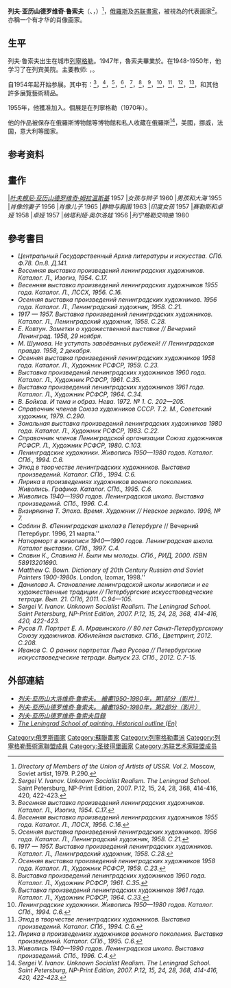 {{Infobox Artist
| name          = <br>列夫·鲁索夫
| image         = Russov-Lev-Alexandrovich-3bw.jpg
| imagesize     = 200px
| caption       = 
| birthname     = 
| birthdate     = {{Birth date|1926|1|26|mf=y}}
| location      = {{USSR}}[[列寧格勒|列寧格勒]]
| deathdate     = {{death date and age|1987|2|20|1926|1|26|mf=y}}
| deathplace    = [[列寧格勒|列寧格勒]]
| field         = [[绘画|绘画]]
| nationality   = [[俄羅斯|俄羅斯]]
| training      = {{link-en|塔夫里切斯卡雅藝術學校|Tavricheskaya Art School}}
| movement      = [[現實主義|現實主義]]，[[社会主义的现实主义|社會主義寫實主義]]
| works         = 
| patrons       = 
| awards        = 
}}

'''列夫·亚历山德罗维奇·鲁索夫'''（{{lang-ru|Лев Александрович Русов}}、{{lang-en|Lev Alexandrovich Russov}}，{{bd|1926年|1月26日|1987年|2月20日}}）<ref>''Directory of Members of the Union of Artists of USSR. Vol.2.'' Moscow, Soviet artist, 1979. P.290.</ref>，[[俄羅斯|俄羅斯]]及[[苏联|苏联]][[畫家|畫家]]，被視為{{link-en|列宁格勒画派|Leningrad School of Painting}}的代表画家<ref>''Sergei V. Ivanov. Unknown Socialist Realism. The Leningrad School.'' Saint Petersburg, NP-Print Edition, 2007. P.12, 15, 24, 28, 368, 414-416, 420, 422-423.</ref>。亦稱一个有才华的肖像画家。

==生平==


列夫·鲁索夫出生在城市[[列寧格勒|列寧格勒]]。1947年，魯索夫畢業於{{link-en|艺术和教育学院列宁格勒|Tavricheskaya Art School}}。在1948-1950年，他学习了在列宾美院。主要教师: {{link-en|尤里·米哈伊洛维奇·涅普林采夫|Yuri Neprintsev|尤里·涅普林采夫}}，{{link-en|亨里希·瓦西里耶维奇·帕夫洛夫斯基|Genrikh Pavlovsky|亨里希·帕夫洛夫斯基}}。

自1954年起开始参展。其中有：{{link-en|列寧格勒藝術家的傳統春季展 (1954)|Spring exhibition (Leningrad, 1954)}}<ref>''Весенняя выставка произведений ленинградских художников. Каталог. Л., Изогиз, 1954. С.17.''</ref>，{{link-en|列寧格勒藝術家的傳統春季展 (1955)|Spring exhibition (Leningrad, 1955)}}<ref>''Весенняя выставка произведений ленинградских художников 1955 года. Каталог. Л., ЛОСХ, 1956. С.16.''</ref>，{{link-en|傳統的秋季展會列寧格勒藝術家 (1956)|Autumn exhibition (Leningrad, 1956)}}<ref>''Осенняя выставка произведений ленинградских художников. 1956 года. Каталог. Л., Ленинградский художник, 1958. С.21.''</ref>，{{link-en|列寧格勒藝術家週年成就展（1957）|Anniversary Art Exhibition (Leningrad, 1957)}}<ref>''1917 — 1957. Выставка произведений ленинградских художников. Каталог. Л., Ленинградский художник, 1958. С.28.''</ref>，{{link-en|傳統的秋季展會列寧格勒藝術家 (1958)|Autumn exhibition (Leningrad, 1958)}}<ref>''Осенняя выставка произведений ленинградских художников 1958 года. Каталог. Л., Художник РСФСР, 1959. С.23.''</ref>，{{link-en|作品列寧格勒藝術家展（1960）|Exhibition of Leningrad artists (Russian Museum, 1960)}}<ref>''Выставка произведений ленинградских художников 1960 года. Каталог. Л., Художник РСФСР, 1961. С.35.''</ref>，{{link-en|作品列寧格勒藝術家展（1961）|Exhibition of Leningrad artists (1961)}}<ref>''Выставка произведений ленинградских художников 1961 года. Каталог. Л., Художник РСФСР, 1964. С.33.''</ref>，{{link-en|列寧格勒藝術家。繪畫。1950-1990年 (1994)|Leningrad painting of 1950-1980s (Saint Petersburg, 1994)}}<ref>''Ленинградские художники. Живопись 1950—1980 годов. Каталог. СПб., 1994. С.6.''</ref>，{{link-en|列練習曲。1940至1980年。列寧格勒學校 (1994)|Etude in Leningrad painting of 1940-1980s (Saint Petersburg, 1994)}}<ref>''Этюд в творчестве ленинградских художников. Выставка произведений. Каталог. СПб., 1994. С.6.''</ref>，{{link-en|抒情。繪畫。列寧格勒學校（1995）|Lyrical motifs in postwar Leningrad painting (Saint Petersburg, 1995)}}<ref>''Лирика в произведениях художников военного поколения. Выставка произведений. Каталог. СПб., 1995. С.6.''</ref>，{{link-en|繪畫1940-1990期間。列寧格勒學校（1996）|Painting of 1940-1990s. The Leningrad School (Saint Petersburg, 1996)}}<ref>''Живопись 1940—1990 годов. Ленинградская школа. Выставка произведений. СПб., 1996. С.4.''</ref>，和其他許多展覽藝術精品。

1955年，他獲准加入{{link-en|聖彼得堡藝術家聯盟|Saint Petersburg Union of Artists|俄羅斯聯邦藝術家聯盟列寧格勒分會}}。個展是在列寧格勒（1970年）。

他的作品被保存在俄羅斯博物館等博物館和私人收藏在俄羅斯<ref>''Sergei V. Ivanov. Unknown Socialist Realism. The Leningrad School. Saint Petersburg, NP-Print Edition, 2007. P.12, 15, 24, 28, 368, 414-416, 420, 422-423.''</ref>，美國，挪威，法国，意大利等國家。

==参考资料==
{{Reflist|2}}


==畫作==
<gallery widths=180 heights=200>
|''[[叶夫根尼·亚历山德罗维奇·姆拉温斯基|叶夫根尼·亚历山德罗维奇·姆拉温斯基]]'' 1957
|''女孩与辫子'' 1960
|''男孩和大海'' 1955
|''肖像的妻子'' 1956
|''肖像儿子'' 1965
|''静物与胸围'' 1963
|''印度女孩'' 1957
|''赛勒斯和卓娅'' 1958
|''卓娅'' 1957
|''纳塔利娅·奥尔洛娃'' 1956
|''列宁格勒交响曲'' 1980
</gallery>



==參考書目==
* ''Центральный Государственный Архив литературы и искусства. СПб. Ф.78. Оп.8. Д.141.''
* ''Весенняя выставка произведений ленинградских художников. Каталог. Л., Изогиз, 1954. С.17.''
* ''Весенняя выставка произведений ленинградских художников 1955 года. Каталог. Л., ЛССХ, 1956. С.16.''
* ''Осенняя выставка произведений ленинградских художников. 1956 года. Каталог. Л., Ленинградский художник, 1958. С.21.''
* ''1917 — 1957. Выставка произведений ленинградских художников. Каталог. Л., Ленинградский художник, 1958. С.28.''
* ''Е. Ковтун. Заметки о художественной выставке // Вечерний Ленинград. 1958, 29 ноября.''
* ''М. Шумова. Не уступать завоёванных рубежей! // Ленинградская правда. 1958, 2 декабря.''
* ''Осенняя выставка произведений ленинградских художников 1958 года. Каталог. Л., Художник РСФСР, 1959. С.23.''
* ''Выставка произведений ленинградских художников 1960 года. Каталог. Л., Художник РСФСР, 1961. С.35.''
* ''Выставка произведений ленинградских художников 1961 года. Каталог. Л., Художник РСФСР, 1964. С.34.''
* ''В. Бойков. И тема и образ. Нева. 1972. № 1. С. 202—205.''
* ''Справочник членов Союза художников СССР. Т.2. М., Советский художник, 1979. С.290.''
* ''Зональная выставка произведений ленинградских художников 1980 года. Каталог. Л., Художник РСФСР, 1983. С.22.''
* ''Справочник членов Ленинградской организации Союза художников РСФСР. Л., Художник РСФСР, 1980. С.103.''
* ''Ленинградские художники. Живопись 1950—1980 годов. Каталог. СПб., 1994. С.6.''
* ''Этюд в творчестве ленинградских художников. Выставка произведений. Каталог. СПб., 1994. С.6.''
* ''Лирика в произведениях художников военного поколения. Живопись. Графика. Каталог. СПб., 1995. С.6.''
* ''Живопись 1940—1990 годов. Ленинградская школа. Выставка произведений. СПб., 1996. С.4.''
* ''Визирякина Т. Эпоха. Время. Художник // Невское зеркало. 1996, № 7.''
* ''Саблин В. 《Ленинградская школа》 в Петербурге'' // Вечерний Петербург. 1996, 21 марта.''
* ''Натюрморт в живописи 1940—1990 годов. Ленинградская школа. Каталог выставки. СПб., 1997. С.4.''
* ''Славин К., Славина Н. Были мы молоды. СПб., РИД, 2000. ISBN 58913201690.''
* ''Matthew C. Bown. Dictionary of 20th Century Russian and Soviet Painters 1900-1980s''. London, Izomar, 1998.'' 
* ''Данилова А. Становление ленинградской школы живописи и ее художественные традиции // Петербургские искусствоведческие тетради. Вып. 21. СПб, 2011. С.94—105.''
* ''Sergei V. Ivanov. Unknown Socialist Realism. The Leningrad School. Saint Petersburg, NP-Print Edition, 2007. P.12, 15, 24, 28, 368, 414-416, 420, 422-423.'' 
* ''Русов Л. Портрет Е. А. Мравинского // 80 лет Санкт-Петербургскому Союзу художников. Юбилейная выставка. СПб., Цветпринт, 2012. С.208.''
* ''Иванов С. О ранних портретах Льва Русова // Петербургские искусствоведческие тетради. Выпуск 23. СПб., 2012. С.7-15.''



==外部連結==
{{Commons|Lev Russov}}
* [https://www.youtube.com/watch?v=9l0nt5AcLqY ''列夫·亚历山大洛维奇·鲁索夫。 繪畫1950-1980年，第1部分（影片）''] {{Wayback|url=https://www.youtube.com/watch?v=9l0nt5AcLqY |date=20190309230830 }}
* [https://www.youtube.com/watch?v=9ialRLv2otk ''列夫·亚历山德罗维奇·鲁索夫。 繪畫1950-1980年，第2部分（影片）''] {{Wayback|url=https://www.youtube.com/watch?v=9ialRLv2otk |date=20201127185427 }}
* [http://www.leningradartist.com/search_r/r.htm#40 ''列夫·亚历山德罗维奇·鲁索夫目錄''] {{Wayback|url=http://www.leningradartist.com/search_r/r.htm#40 |date=20200224133046 }}
* [http://www.leningradartist.com/outline.htm ''The Leningrad School of painting. Historical outline (En)'']{{Wayback|url=http://www.leningradartist.com/outline.htm |date=20150212083902 }}

{{Expand English|Lev Russov}}


{{列寧格勒藝術家聯盟成員}}

{{DEFAULTSORT:Русов, Лев Александрович}}
[[Category:俄罗斯画家|Category:俄罗斯画家]]
[[Category:蘇聯畫家|Category:蘇聯畫家]]
[[Category:列寧格勒畫派|Category:列寧格勒畫派]]
[[Category:列寧格勒藝術家聯盟成員|Category:列寧格勒藝術家聯盟成員]]
[[Category:圣彼得堡画家|Category:圣彼得堡画家]]
[[Category:苏联艺术家联盟成员|Category:苏联艺术家联盟成员]]